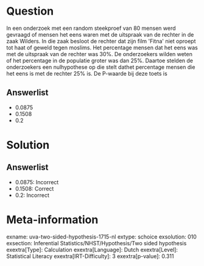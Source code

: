 Question
========

In een onderzoek met een random steekproef van 80 mensen werd gevraagd
of mensen het eens waren met de uitspraak van de rechter in de zaak
Wilders. In die zaak besloot de rechter dat zijn film \'Fitna\' niet
oproept tot haat of geweld tegen moslims. Het percentage mensen dat het
eens was met de uitspraak van de rechter was 30%. De onderzoekers wilden
weten of het percentage in de populatie groter was dan 25%. Daartoe
stelden de onderzoekers een nulhypothese op die stelt dathet percentage
mensen die het eens is met de rechter 25% is. De P-waarde bij deze toets
is

Answerlist
----------

* 0.0875
* 0.1508
* 0.2

Solution
========

Answerlist
----------

* 0.0875: Incorrect
* 0.1508: Correct
* 0.2: Incorrect

Meta-information
================
exname: uva-two-sided-hypothesis-1715-nl
extype: schoice
exsolution: 010
exsection: Inferential Statistics/NHST/Hypothesis/Two sided hypothesis
exextra[Type]: Calculation
exextra[Language]: Dutch
exextra[Level]: Statistical Literacy
exextra[IRT-Difficulty]: 3
exextra[p-value]: 0.311
